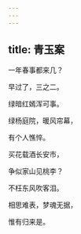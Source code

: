 ```yaml
---
---
---
```

title: 青玉案
---







一年春事都来几？

早过了，三之二。

绿暗红嫣浑可事。

绿杨庭院，暖风帘幕，

有个人憔悴。

买花载酒长安市，

争似家山见桃李？

不枉东风吹客泪。

相思难表，梦魂无据，

惟有归来是。